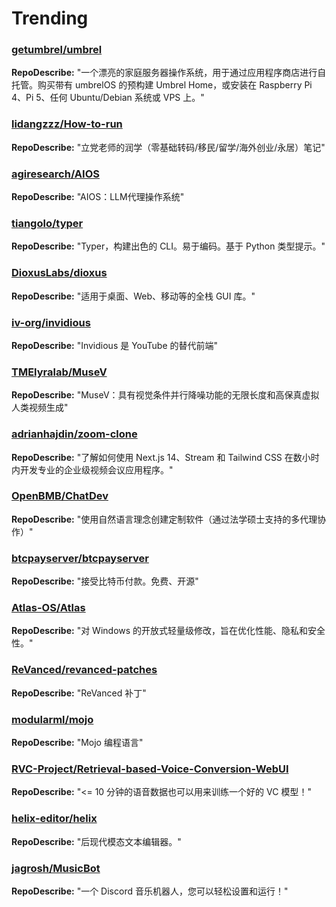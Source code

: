 
# Trending

### [getumbrel/umbrel](https://github.com/getumbrel/umbrel)
**RepoDescribe:** "一个漂亮的家庭服务器操作系统，用于通过应用程序商店进行自托管。购买带有 umbrelOS 的预构建 Umbrel Home，或安装在 Raspberry Pi 4、Pi 5、任何 Ubuntu/Debian 系统或 VPS 上。"
  

### [lidangzzz/How-to-run](https://github.com/lidangzzz/How-to-run)
**RepoDescribe:** "立党老师的润学（零基础转码/移民/留学/海外创业/永居）笔记"
  

### [agiresearch/AIOS](https://github.com/agiresearch/AIOS)
**RepoDescribe:** "AIOS：LLM代理操作系统"
  

### [tiangolo/typer](https://github.com/tiangolo/typer)
**RepoDescribe:** "Typer，构建出色的 CLI。易于编码。基于 Python 类型提示。"
  

### [DioxusLabs/dioxus](https://github.com/DioxusLabs/dioxus)
**RepoDescribe:** "适用于桌面、Web、移动等的全栈 GUI 库。"
  

### [iv-org/invidious](https://github.com/iv-org/invidious)
**RepoDescribe:** "Invidious 是 YouTube 的替代前端"
  

### [TMElyralab/MuseV](https://github.com/TMElyralab/MuseV)
**RepoDescribe:** "MuseV：具有视觉条件并行降噪功能的无限长度和高保真虚拟人类视频生成"
  

### [adrianhajdin/zoom-clone](https://github.com/adrianhajdin/zoom-clone)
**RepoDescribe:** "了解如何使用 Next.js 14、Stream 和 Tailwind CSS 在数小时内开发专业的企业级视频会议应用程序。"
  

### [OpenBMB/ChatDev](https://github.com/OpenBMB/ChatDev)
**RepoDescribe:** "使用自然语言理念创建定制软件（通过法学硕士支持的多代理协作）"
  

### [btcpayserver/btcpayserver](https://github.com/btcpayserver/btcpayserver)
**RepoDescribe:** "接受比特币付款。免费、开源"
  

### [Atlas-OS/Atlas](https://github.com/Atlas-OS/Atlas)
**RepoDescribe:** "对 Windows 的开放式轻量级修改，旨在优化性能、隐私和安全性。"
  

### [ReVanced/revanced-patches](https://github.com/ReVanced/revanced-patches)
**RepoDescribe:** "ReVanced 补丁"
  

### [modularml/mojo](https://github.com/modularml/mojo)
**RepoDescribe:** "Mojo 编程语言"
  

### [RVC-Project/Retrieval-based-Voice-Conversion-WebUI](https://github.com/RVC-Project/Retrieval-based-Voice-Conversion-WebUI)
**RepoDescribe:** "<= 10 分钟的语音数据也可以用来训练一个好的 VC 模型！"
  

### [helix-editor/helix](https://github.com/helix-editor/helix)
**RepoDescribe:** "后现代模态文本编辑器。"
  

### [jagrosh/MusicBot](https://github.com/jagrosh/MusicBot)
**RepoDescribe:** "一个 Discord 音乐机器人，您可以轻松设置和运行！"
  